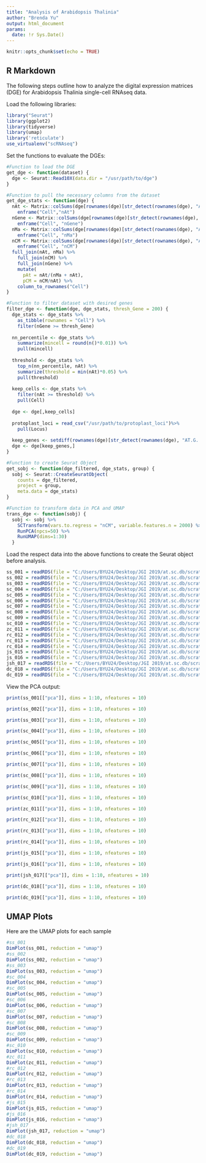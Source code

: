```yaml
---
title: "Analysis of Arabidopsis Thalinia"
author: "Brenda Yu"
output: html_document
params:
  date: !r Sys.Date()
---
```


```r
knitr::opts_chunk$set(echo = TRUE)
```

## R Markdown

The following steps outline how to analyze the digital expression matrices (DGE) for Arabidopsis Thalinia single-cell RNAseq data.

Load the following libraries:

```r
library("Seurat")
library(ggplot2)
library(tidyverse)
library(umap)
library('reticulate')
use_virtualenv("scRNAseq")
```

Set the functions to evaluate the DGEs:
```r
#Function to load the DGE
get_dge <- function(dataset) {
  dge <- Seurat::Read10X(data.dir = "/usr/path/to/dge")
}

#Function to pull the necessary columns from the dataset
get_dge_stats <- function(dge) {
  nAt <- Matrix::colSums(dge[rownames(dge)[str_detect(rownames(dge), "AT.G.....")],]) %>%
    enframe("Cell","nAt")
  nGene <- Matrix::colSums(dge[rownames(dge)[str_detect(rownames(dge), "AT.G.....")],] > 0) %>% 
    enframe("Cell", "nGene")
  nMa <- Matrix::colSums(dge[rownames(dge)[str_detect(rownames(dge), "AT.G.....")],]) %>%
    enframe("Cell", "nMa")
  nCM <- Matrix::colSums(dge[rownames(dge)[str_detect(rownames(dge), "AT[MC]G.....")],]) %>%
    enframe("Cell", "nCM")
  full_join(nAt, nMa) %>%
    full_join(nCM) %>%
    full_join(nGene) %>% 
    mutate(
      pAt = nAt/(nMa + nAt),
      pCM = nCM/nAt) %>%
    column_to_rownames("Cell")
}

#Function to filter dataset with desired genes
filter_dge <- function(dge, dge_stats, thresh_Gene = 200) {
  dge_stats <- dge_stats %>% 
    as_tibble(rownames = "Cell") %>% 
    filter(nGene >= thresh_Gene)
  
  nn_percentile <- dge_stats %>%
    summarize(mincell = round(n()*0.01)) %>%
    pull(mincell)
  
  threshold <- dge_stats %>% 
    top_n(nn_percentile, nAt) %>%
    summarize(threshold = min(nAt)*0.05) %>%
    pull(threshold)
  
  keep_cells <- dge_stats %>% 
    filter(nAt >= threshold) %>%
    pull(Cell)
  
  dge <- dge[,keep_cells]
  
  protoplast_loci = read_csv("/usr/path/to/protoplast_loci")%>%
    pull(Locus)
  
  keep_genes <- setdiff(rownames(dge)[str_detect(rownames(dge), "AT.G.....")], protoplast_loci)
  dge <- dge[keep_genes,]
}

#Function to create Seurat Object
get_sobj <- function(dge_filtered, dge_stats, group) {
  sobj <- Seurat::CreateSeuratObject(
    counts = dge_filtered,
    project = group,
    meta.data = dge_stats) 
}

#Function to transform data in PCA and UMAP
trans_dge <- function(sobj) {
  sobj <- sobj %>%
    SCTransform(vars.to.regress = "nCM", variable.features.n = 2000) %>%
    RunPCA(npcs=50) %>%
    RunUMAP(dims=1:30)
  }
```


Load the respect data into the above functions to create the Seurat object  before analysis.
```r
ss_001 = readRDS(file = "C:/Users/BYU24/Desktop/JGI 2019/at.sc.db/scratch/robjects/ss_001.rds")
ss_002 = readRDS(file = "C:/Users/BYU24/Desktop/JGI 2019/at.sc.db/scratch/robjects/ss_002.rds")
ss_003 = readRDS(file = "C:/Users/BYU24/Desktop/JGI 2019/at.sc.db/scratch/robjects/ss_003.rds")
sc_004 = readRDS(file = "C:/Users/BYU24/Desktop/JGI 2019/at.sc.db/scratch/robjects/sc_004.rds")
sc_005 = readRDS(file = "C:/Users/BYU24/Desktop/JGI 2019/at.sc.db/scratch/robjects/sc_005.rds")
sc_006 = readRDS(file = "C:/Users/BYU24/Desktop/JGI 2019/at.sc.db/scratch/robjects/sc_006.rds")
sc_007 = readRDS(file = "C:/Users/BYU24/Desktop/JGI 2019/at.sc.db/scratch/robjects/sc_007.rds")
sc_008 = readRDS(file = "C:/Users/BYU24/Desktop/JGI 2019/at.sc.db/scratch/robjects/sc_008.rds")
sc_009 = readRDS(file = "C:/Users/BYU24/Desktop/JGI 2019/at.sc.db/scratch/robjects/sc_009.rds")
sc_010 = readRDS(file = "C:/Users/BYU24/Desktop/JGI 2019/at.sc.db/scratch/robjects/sc_010.rds")
zc_011 = readRDS(file = "C:/Users/BYU24/Desktop/JGI 2019/at.sc.db/scratch/robjects/zc_011.rds")
rc_012 = readRDS(file = "C:/Users/BYU24/Desktop/JGI 2019/at.sc.db/scratch/robjects/rc_012.rds")
rc_013 = readRDS(file = "C:/Users/BYU24/Desktop/JGI 2019/at.sc.db/scratch/robjects/rc_013.rds")
rc_014 = readRDS(file = "C:/Users/BYU24/Desktop/JGI 2019/at.sc.db/scratch/robjects/rc_014.rds")
js_015 = readRDS(file = "C:/Users/BYU24/Desktop/JGI 2019/at.sc.db/scratch/robjects/js_015.rds")
js_016 = readRDS(file = "C:/Users/BYU24/Desktop/JGI 2019/at.sc.db/scratch/robjects/js_016.rds")
jsh_017 = readRDS(file = "C:/Users/BYU24/Desktop/JGI 2019/at.sc.db/scratch/robjects/jsh_017.rds")
dc_018 = readRDS(file = "C:/Users/BYU24/Desktop/JGI 2019/at.sc.db/scratch/robjects/dc_018.rds")
dc_019 = readRDS(file = "C:/Users/BYU24/Desktop/JGI 2019/at.sc.db/scratch/robjects/dc_019.rds")
```

View the PCA output:
```r
print(ss_001[["pca"]], dims = 1:10, nfeatures = 10)

print(ss_002[["pca"]], dims = 1:10, nfeatures = 10)

print(ss_003[["pca"]], dims = 1:10, nfeatures = 10)

print(sc_004[["pca"]], dims = 1:10, nfeatures = 10)

print(sc_005[["pca"]], dims = 1:10, nfeatures = 10)

print(sc_006[["pca"]], dims = 1:10, nfeatures = 10)

print(sc_007[["pca"]], dims = 1:10, nfeatures = 10)

print(sc_008[["pca"]], dims = 1:10, nfeatures = 10)

print(sc_009[["pca"]], dims = 1:10, nfeatures = 10)

print(sc_010[["pca"]], dims = 1:10, nfeatures = 10)

print(zc_011[["pca"]], dims = 1:10, nfeatures = 10)

print(rc_012[["pca"]], dims = 1:10, nfeatures = 10)

print(rc_013[["pca"]], dims = 1:10, nfeatures = 10)

print(rc_014[["pca"]], dims = 1:10, nfeatures = 10)

print(js_015[["pca"]], dims = 1:10, nfeatures = 10)

print(js_016[["pca"]], dims = 1:10, nfeatures = 10)

print(jsh_017[["pca"]], dims = 1:10, nfeatures = 10)

print(dc_018[["pca"]], dims = 1:10, nfeatures = 10)

print(dc_019[["pca"]], dims = 1:10, nfeatures = 10)

```


## UMAP Plots

Here are the UMAP plots for each sample

```r
#ss_001
DimPlot(ss_001, reduction = "umap")
#ss_002
DimPlot(ss_002, reduction = "umap")
#ss_003
DimPlot(ss_003, reduction = "umap")
#sc_004
DimPlot(sc_004, reduction = "umap")
#sc_005
DimPlot(sc_005, reduction = "umap")
#sc_006
DimPlot(sc_006, reduction = "umap")
#sc_007
DimPlot(sc_007, reduction = "umap")
#sc_008
DimPlot(sc_008, reduction = "umap")
#sc_009
DimPlot(sc_009, reduction = "umap")
#sc_010
DimPlot(sc_010, reduction = "umap")
#zc_011
DimPlot(zc_011, reduction = "umap")
#rc_012
DimPlot(rc_012, reduction = "umap")
#rc_013
DimPlot(rc_013, reduction = "umap")
#rc_014
DimPlot(rc_014, reduction = "umap")
#js_015
DimPlot(js_015, reduction = "umap")
#js_016
DimPlot(js_016, reduction = "umap")
#jsh_017
DimPlot(jsh_017, reduction = "umap")
#dc_018
DimPlot(dc_018, reduction = "umap")
#dc_019
DimPlot(dc_019, reduction = "umap")
```


